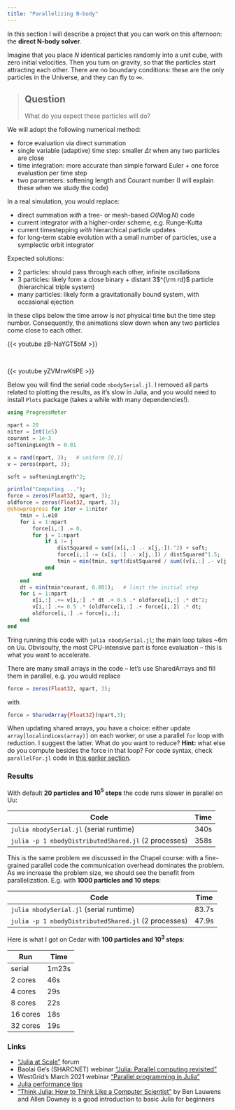 ```yaml
---
title: "Parallelizing N-body"
---
```


In this section I will describe a project that you can work on this afternoon: the **direct N-body solver**.

Imagine that you place $N$ identical particles randomly into a unit cube, with zero initial velocities. Then you turn on
gravity, so that the particles start attracting each other. There are no boundary conditions: these are the only
particles in the Universe, and they can fly to $\infty$.

> ## Question
> What do you expect these particles will do?

We will adopt the following numerical method:

- force evaluation via direct summation
- single variable (adaptive) time step: smaller $\Delta t$ when any two particles are close
- time integration: more accurate than simple forward Euler + one force evaluation per time step
- two parameters: softening length and Courant number (I will explain these when we study the code)

In a real simulation, you would replace:

- direct summation *with* a tree- or mesh-based $O(N\log N)$ code
- current integrator *with* a higher-order scheme, e.g. Runge-Kutta
- current timestepping *with* hierarchical particle updates
- for long-term stable evolution with a small number of particles, use a symplectic orbit integrator

Expected solutions:

- 2 particles: should pass through each other, infinite oscillations
- 3 particles: likely form a close binary + distant 3$^{\rm rd}$ particle (hierarchical triple system)
- many particles: likely form a gravitationally bound system, with occasional ejection

In these clips below the time arrow is not physical time but the time step number. Consequently, the animations slow
down when any two particles come close to each other.

{{< youtube zB-NaYGT5bM >}}

&nbsp;

{{< youtube yZVMrwKtiPE >}}

Below you will find the serial code `nbodySerial.jl`. I removed all parts related to plotting the results, as it's slow
in Julia, and you would need to install `Plots` package (takes a while with many dependencies!).

```julia
using ProgressMeter

npart = 20
niter = Int(1e5)
courant = 1e-3
softeningLength = 0.01

x = rand(npart, 3);   # uniform [0,1]
v = zeros(npart, 3);

soft = softeningLength^2;

println("Computing ...");
force = zeros(Float32, npart, 3);
oldforce = zeros(Float32, npart, 3);
@showprogress for iter = 1:niter
    tmin = 1.e10
    for i = 1:npart
        force[i,:] .= 0.
        for j = 1:npart
            if i != j
                distSquared = sum((x[i,:] .- x[j,:]).^2) + soft;
                force[i,:] -= (x[i, :] .- x[j,:]) / distSquared^1.5;
                tmin = min(tmin, sqrt(distSquared / sum((v[i,:] .- v[j,:]).^2)));
            end
        end
    end
    dt = min(tmin*courant, 0.001);   # limit the initial step
    for i = 1:npart
        x[i,:] .+= v[i,:] .* dt .+ 0.5 .* oldforce[i,:] .* dt^2;
        v[i,:] .+= 0.5 .* (oldforce[i,:] .+ force[i,:]) .* dt;
        oldforce[i,:] .= force[i,:];
    end
end
```

Tring running this code with `julia nbodySerial.jl`; the main loop takes ~6m on Uu. Obvisoulty, the most
CPU-intensive part is force evaluation -- this is what you want to accelerate.

There are many small arrays in the code -- let's use SharedArrays and fill them in parallel, e.g. you would replace

```julia
force = zeros(Float32, npart, 3);
```
with
```julia
force = SharedArray{Float32}(npart,3);
```

When updating shared arrays, you have a choice: either update `array[localindices(array)]` on each worker, or use a
parallel `for` loop with reduction. I suggest the latter. What do you want to reduce? **Hint:** what else do you compute
besides the force in that loop? For code syntax, check `parallelFor.jl` code in
[this earlier section](../../julia202202/julia-06-distributed2).


<!-- <     for i = 1:npart -->
<!-- --- -->
<!-- >     tmin = @distributed (min) for i = 1:npart -->

### Results

With default **20 particles and $10^5$ steps** the code runs slower in parallel on Uu:

| Code | Time  |
| ------------- | ----- |
| `julia nbodySerial.jl` (serial runtime) | 340s |
| `julia -p 1 nbodyDistributedShared.jl` (2 processes) | 358s |

This is the same problem we discussed in the Chapel course: with a fine-grained parallel code the communication overhead
dominates the problem. As we increase the problem size, we should see the benefit from parallelization. E.g. with **1000
particles and 10 steps**:

| Code | Time  |
| ------------- | ----- |
| `julia nbodySerial.jl` (serial runtime) | 83.7s |
| `julia -p 1 nbodyDistributedShared.jl` (2 processes) | 47.9s |

Here is what I got on Cedar with **100 particles and $10^3$ steps**:

| Run | Time  |
| ------------- | ----- |
| serial | 1m23s |
| 2 cores | 46s |
| 4 cores | 29s |
| 8 cores | 22s |
| 16 cores | 18s |
| 32 cores | 19s  |

### Links

- ["Julia at Scale"](https://discourse.julialang.org/c/domain/parallel) forum
- Baolai Ge's (SHARCNET) webinar ["Julia: Parallel computing revisited"](https://youtu.be/xTLFz-5a5Ec)
- WestGrid's March 2021 webinar ["Parallel programming in Julia"](https://youtu.be/2SafLn0xJKY)
- [Julia performance tips](https://docs.julialang.org/en/v1/manual/performance-tips)
- ["Think Julia: How to Think Like a Computer Scientist"](https://benlauwens.github.io/ThinkJulia.jl/latest/book.html)
  by Ben Lauwens and Allen Downey is a good introduction to basic Julia for beginners
